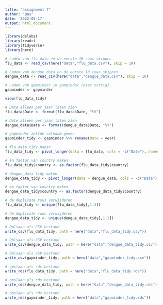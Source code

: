 ```yaml
---
title: "assignment 7"
author: "Bas"
date: '2022-05-17'
output: html_document
---
```


```r
library(dslabs)
library(readr)
library(tidyverse)
library(here)
```

```r
# Laden van flu data en de eerste 10 rows skippen
flu_data <- read_csv(here("data","flu_data.csv"), skip = 10)

# Laden van denque data en de eerste 10 rows skippen
dengue_data <- read_csv(here("data","dengue_data.csv"), skip = 10)

# Laden van gampinder in gampinder (niet nuttig).
gapminder <- gapminder

view(flu_data_tidy)
```

```r
# Date alleen per jaar laten zien
flu_data$Date <- format(flu_data$Date, "%Y")

# Date alleen per jaar laten zien
dengue_data$Date <- format(dengue_data$Date, "%Y")

# gapminder zelfde colnaam geven
gapminder_tidy <- gapminder %>% rename(Date = year)
```

```r
# flu_data tidy maken
flu_data_tidy <- pivot_longer(data = flu_data, cols = -c("Date"), names_to = "country", values_to = "cases")

# en factor van country maken
flu_data_tidy$country <- as.factor(flu_data_tidy$country)

# dengue_data tidy maken
dengue_data_tidy <- pivot_longer(data = dengue_data, cols = -c("Date"), names_to = "country", values_to = "activity")

# en factor van country maken
dengue_data_tidy$country <- as.factor(dengue_data_tidy$country)
```

```r
# de duplicate rows verwijderen
flu_data_tidy <- unique(flu_data_tidy[,1:3])

# de duplicate rows verwijderen
dengue_data_tidy <- unique(dengue_data_tidy[,1:3])
```


```r
# Oplsaan als CSV bestand
write_csv(flu_data_tidy, path = here("data","flu_data_tidy.csv"))

# Oplsaan als CSV bestand
write_csv(dengue_data_tidy, path = here("data","dengue_data_tidy.csv"))

# Oplsaan als CSV bestand
write_csv(gapminder_tidy, path = here("data","gapminder_tidy.csv"))

# opslaan als rds bestand
write_rds(flu_data_tidy, path = here("data","flu_data_tidy.rds"))

# opslaan als rds bestand
write_rds(dengue_data_tidy, path = here("data","dengue_data_tidy.rds"))

# opslaan als rds bestand
write_rds(gapminder_tidy, path = here("data","gapminder_tidy.rds"))
```



